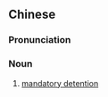 {{also|强制拘留}}
==Chinese==
{{zh-forms|s=强制拘留|type=22}}

===Pronunciation===
{{zh-pron
|m=qiángzhì jūliú
|cat=n
}}

===Noun===
{{zh-noun}}

# {{lb|zh|legal}} [[mandatory detention]]